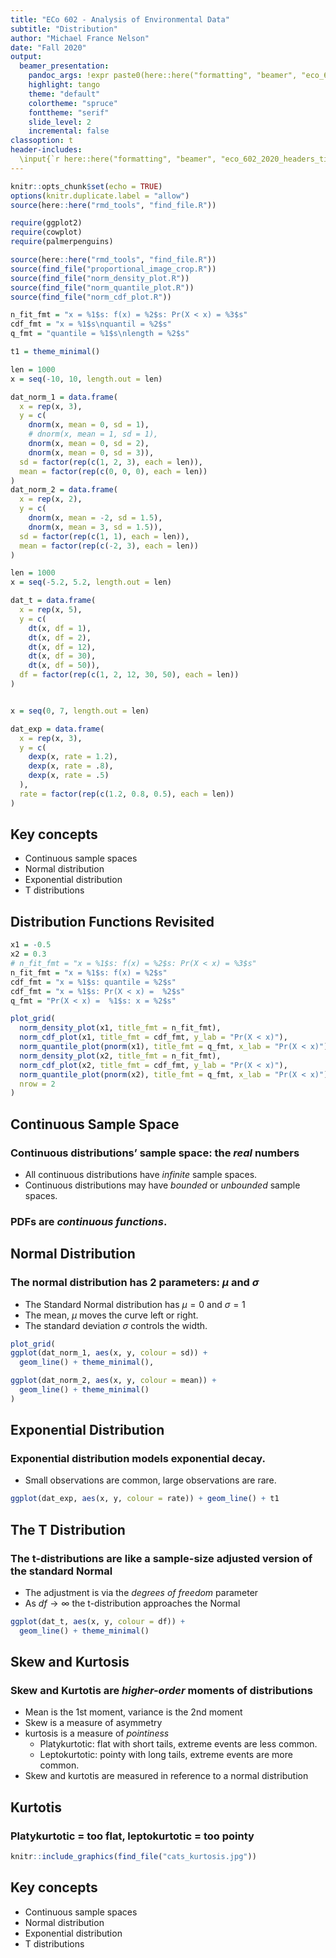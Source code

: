 ```yaml
---
title: "ECo 602 - Analysis of Environmental Data"
subtitle: "Distribution"
author: "Michael France Nelson"
date: "Fall 2020"
output:
  beamer_presentation:
    pandoc_args: !expr paste0(here::here("formatting", "beamer", "eco_602_2020_beamer.yaml"))
    highlight: tango
    theme: "default"
    colortheme: "spruce"
    fonttheme: "serif"
    slide_level: 2
    incremental: false
classoption: t
header-includes:
  \input{`r here::here("formatting", "beamer", "eco_602_2020_headers_tikz.tex")`}
---
```


```r
knitr::opts_chunk$set(echo = TRUE)
options(knitr.duplicate.label = "allow")
source(here::here("rmd_tools", "find_file.R"))

require(ggplot2)
require(cowplot)
require(palmerpenguins)

source(here::here("rmd_tools", "find_file.R"))
source(find_file("proportional_image_crop.R"))
source(find_file("norm_density_plot.R"))
source(find_file("norm_quantile_plot.R"))
source(find_file("norm_cdf_plot.R"))

n_fit_fmt = "x = %1$s: f(x) = %2$s: Pr(X < x) = %3$s"
cdf_fmt = "x = %1$s\nquantil = %2$s"
q_fmt = "quantile = %1$s\nlength = %2$s"

t1 = theme_minimal()

len = 1000
x = seq(-10, 10, length.out = len)

dat_norm_1 = data.frame(
  x = rep(x, 3), 
  y = c(
    dnorm(x, mean = 0, sd = 1),
    # dnorm(x, mean = 1, sd = 1),
    dnorm(x, mean = 0, sd = 2),
    dnorm(x, mean = 0, sd = 3)),
  sd = factor(rep(c(1, 2, 3), each = len)),
  mean = factor(rep(c(0, 0, 0), each = len))
)
dat_norm_2 = data.frame(
  x = rep(x, 2),
  y = c(
    dnorm(x, mean = -2, sd = 1.5),
    dnorm(x, mean = 3, sd = 1.5)),
  sd = factor(rep(c(1, 1), each = len)),
  mean = factor(rep(c(-2, 3), each = len))
)

len = 1000
x = seq(-5.2, 5.2, length.out = len)

dat_t = data.frame(
  x = rep(x, 5), 
  y = c(
    dt(x, df = 1),
    dt(x, df = 2),
    dt(x, df = 12),
    dt(x, df = 30),
    dt(x, df = 50)),
  df = factor(rep(c(1, 2, 12, 30, 50), each = len))
)


x = seq(0, 7, length.out = len)

dat_exp = data.frame(
  x = rep(x, 3),
  y = c(
    dexp(x, rate = 1.2),
    dexp(x, rate = .8),
    dexp(x, rate = .5)
  ),
  rate = factor(rep(c(1.2, 0.8, 0.5), each = len))
)

```




## Key concepts

- Continuous sample spaces
- Normal distribution
- Exponential distribution
- T distributions


## Distribution Functions Revisited


<!-- ```{r child = find_file("probability_density_functions.R")} -->
<!-- ``` -->

```r


x1 = -0.5
x2 = 0.3
# n_fit_fmt = "x = %1$s: f(x) = %2$s: Pr(X < x) = %3$s"
n_fit_fmt = "x = %1$s: f(x) = %2$s"
cdf_fmt = "x = %1$s: quantile = %2$s"
cdf_fmt = "x = %1$s: Pr(X < x) =  %2$s"
q_fmt = "Pr(X < x) =  %1$s: x = %2$s"

plot_grid(
  norm_density_plot(x1, title_fmt = n_fit_fmt),
  norm_cdf_plot(x1, title_fmt = cdf_fmt, y_lab = "Pr(X < x)"),
  norm_quantile_plot(pnorm(x1), title_fmt = q_fmt, x_lab = "Pr(X < x)"),
  norm_density_plot(x2, title_fmt = n_fit_fmt),
  norm_cdf_plot(x2, title_fmt = cdf_fmt, y_lab = "Pr(X < x)"),
  norm_quantile_plot(pnorm(x2), title_fmt = q_fmt, x_lab = "Pr(X < x)"),
  nrow = 2
)
```


## Continuous Sample Space

### Continuous distributions' sample space: the *real* numbers

- All continuous distributions have *infinite* sample spaces.
- Continuous distributions may have *bounded* or *unbounded* sample spaces.

### PDFs are *continuous functions*.







## Normal Distribution

### The normal distribution has 2 parameters: $\mu$ and $\sigma$

- The Standard Normal distribution has $\mu = 0$ and $\sigma = 1$
- The mean, $\mu$ moves the curve left or right.
- The standard deviation $\sigma$ controls the width.

```r
plot_grid(
ggplot(dat_norm_1, aes(x, y, colour = sd)) +
  geom_line() + theme_minimal(),

ggplot(dat_norm_2, aes(x, y, colour = mean)) +
  geom_line() + theme_minimal()
)
```



## Exponential Distribution

### Exponential distribution models exponential decay. 
- Small observations are common, large observations are rare.

```r
ggplot(dat_exp, aes(x, y, colour = rate)) + geom_line() + t1

```


## The T Distribution

### The t-distributions are like a sample-size adjusted version of the standard Normal
- The adjustment is via the *degrees of freedom* parameter
- As $df \rightarrow \infty$ the t-distribution approaches the Normal

```r
ggplot(dat_t, aes(x, y, colour = df)) +
  geom_line() + theme_minimal()

```


## Skew and Kurtosis

### Skew and Kurtotis are *higher-order* moments of distributions
- Mean is the 1st moment, variance is the 2nd moment
- Skew is a measure of asymmetry
- kurtosis is a measure of *pointiness*
  - Platykurtotic: flat with short tails, extreme events are less common.
  - Leptokurtotic: pointy with long tails, extreme events are more common.
- Skew and kurtotis are measured in reference to a normal distribution


## Kurtotis

### Platykurtotic = too flat, leptokurtotic = too pointy

```r
knitr::include_graphics(find_file("cats_kurtosis.jpg"))
```



## Key concepts

- Continuous sample spaces
- Normal distribution
- Exponential distribution
- T distributions

